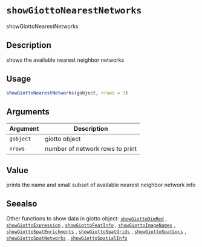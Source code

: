 # `showGiottoNearestNetworks`

showGiottoNearestNetworks


## Description

shows the available nearest neighbor networks


## Usage

```r
showGiottoNearestNetworks(gobject, nrows = 3)
```


## Arguments

Argument      |Description
------------- |----------------
`gobject`     |     giotto object
`nrows`     |     number of network rows to print


## Value

prints the name and small subset of available nearest neighbor network info


## Seealso

Other functions to show data in giotto object:
 [`showGiottoDimRed`](#showgiottodimred) ,
 [`showGiottoExpression`](#showgiottoexpression) ,
 [`showGiottoFeatInfo`](#showgiottofeatinfo) ,
 [`showGiottoImageNames`](#showgiottoimagenames) ,
 [`showGiottoSpatEnrichments`](#showgiottospatenrichments) ,
 [`showGiottoSpatGrids`](#showgiottospatgrids) ,
 [`showGiottoSpatLocs`](#showgiottospatlocs) ,
 [`showGiottoSpatNetworks`](#showgiottospatnetworks) ,
 [`showGiottoSpatialInfo`](#showgiottospatialinfo)


